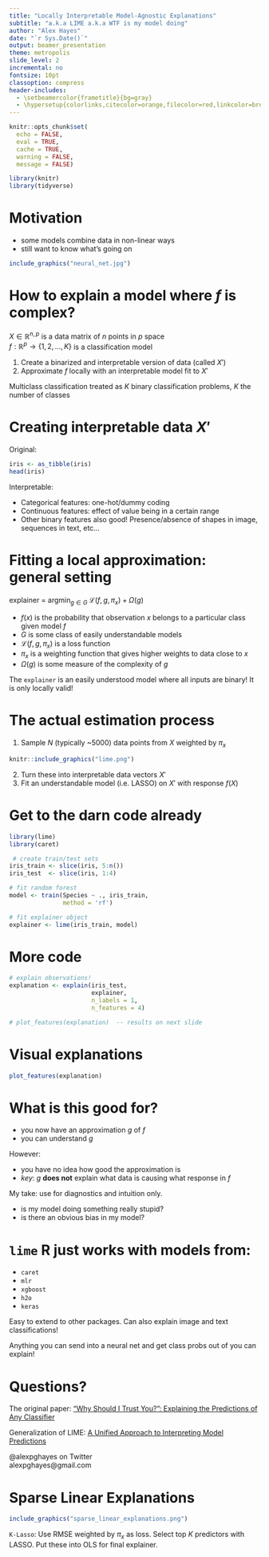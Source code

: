 ```yaml
---
title: "Locally Interpretable Model-Agnostic Explanations"
subtitle: "a.k.a LIME a.k.a WTF is my model doing"
author: "Alex Hayes"
date: "`r Sys.Date()`"
output: beamer_presentation
theme: metropolis
slide_level: 2
incremental: no
fontsize: 10pt
classoption: compress
header-includes:
  - \setbeamercolor{frametitle}{bg=gray}
  - \hypersetup{colorlinks,citecolor=orange,filecolor=red,linkcolor=brown,urlcolor=blue}
---
```


```r
knitr::opts_chunk$set(
  echo = FALSE,
  eval = TRUE,
  cache = TRUE,
  warning = FALSE,
  message = FALSE)

library(knitr)
library(tidyverse)
```

# Motivation

- some models combine data in non-linear ways
- still want to know what's going on

```r
include_graphics("neural_net.jpg")
```

# How to explain a model where $f$ is complex?

$X \in \mathbb{R}^{n, p}$ is a data matrix of $n$ points in $p$ space  
$f: \mathbb{R}^p \to \{1, 2, ..., K\}$ is a classification model

1. Create a binarized and interpretable version of data (called $X'$)
2. Approximate $f$ locally with an interpretable model fit to $X'$

Multiclass classification treated as $K$ binary classification problems, $K$ the number of classes

# Creating interpretable data $X'$

Original:

```r
iris <- as_tibble(iris)
head(iris)
```

Interpretable:

- Categorical features: one-hot/dummy coding
- Continuous features: effect of value being in a certain range
- Other binary features also good! Presence/absence of shapes in image, sequences in text, etc...  

# Fitting a local approximation: general setting

explainer = $\mathrm{argmin}_{g \in G} \; \mathcal{L}(f, g, \pi_x) + \Omega(g)$

- $f(x)$ is the probability that observation $x$ belongs to a particular class given model $f$
- $G$ is some class of easily understandable models
- $\mathcal{L}(f, g, \pi_x)$ is a loss function
- $\pi_x$ is a weighting function that gives higher weights to data close to $x$
- $\Omega(g)$ is some measure of the complexity of $g$

The `explainer` is an easily understood model where all inputs are binary! It is only locally valid!

# The actual estimation process

1. Sample $N$ (typically ~5000) data points from $X$ weighted by $\pi_x$

```r
knitr::include_graphics("lime.png")
```

2. Turn these into interpretable data vectors $X'$
3. Fit an understandable model (i.e. LASSO) on $X'$ with response $f(X)$


# Get to the darn code already

```r
library(lime)
library(caret)

 # create train/test sets
iris_train <- slice(iris, 5:n())
iris_test  <- slice(iris, 1:4)

# fit random forest
model <- train(Species ~ ., iris_train,
               method = 'rf')  

# fit explainer object
explainer <- lime(iris_train, model)
```

# More code

```r
# explain observations!
explanation <- explain(iris_test,
                       explainer,
                       n_labels = 1,
                       n_features = 4)

# plot_features(explanation)  -- results on next slide
```

# Visual explanations

```r
plot_features(explanation)
```

# What is this good for?

- you now have an approximation $g$ of $f$
- you can understand $g$

However:

- you have no idea how good the approximation is
- *key*: $g$ **does not** explain what data is causing what response in $f$

My take: use for diagnostics and intuition only.

- is my model doing something really stupid?
- is there an obvious bias in my model?

# `lime` R just works with models from:

- `caret`
- `mlr`
- `xgboost`
- `h2o`
- `keras`

Easy to extend to other packages. Can also explain image and text classifications! 

Anything you can send into a neural net and get class probs out of you can explain!

# Questions?

The original paper: ["Why Should I Trust You?": Explaining the Predictions of Any Classifier](https://arxiv.org/abs/1602.04938)

Generalization of LIME: [A Unified Approach to Interpreting Model Predictions](https://arxiv.org/abs/1705.07874)

@alexpghayes on Twitter  
alexpghayes@gmail.com

# Sparse Linear Explanations

```r
include_graphics("sparse_linear_explanations.png")
```

`K-Lasso`: Use RMSE weighted by $\pi_x$ as loss. Select top $K$ predictors with LASSO. Put these into OLS for final explainer.
